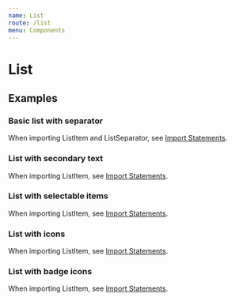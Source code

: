 ```yaml
---
name: List
route: /list
menu: Components
---
```


# List

<limel-props name="limel-list" />

## Examples

### Basic list with separator

When importing ListItem and ListSeparator, see [Import Statements](/#import-statements).

<limel-example name="limel-example-list" /> 

### List with secondary text

When importing ListItem, see [Import Statements](/#import-statements).

<limel-example name="limel-example-list-secondary" path="list" /> 

### List with selectable items

When importing ListItem, see [Import Statements](/#import-statements).

<limel-example name="limel-example-list-selectable" path="list" /> 

### List with icons

When importing ListItem, see [Import Statements](/#import-statements).

<limel-example name="limel-example-list-icons" path="list" /> 

### List with badge icons

When importing ListItem, see [Import Statements](/#import-statements).

<limel-example name="limel-example-list-badge-icons" path="list" /> 
